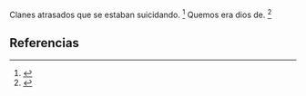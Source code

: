 Clanes atrasados ​​que se estaban suicidando. <ref>{{lib|LU|93|6|2}}</ref> Quemos era dios de. <ref>{{lib|LU|96|1|14}}</ref> 

== Referencias ==

<references />
